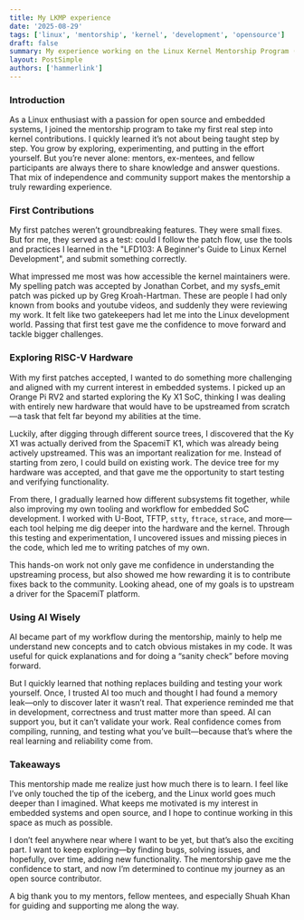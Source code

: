 ```yaml
---
title: My LKMP experience
date: '2025-08-29'
tags: ['linux', 'mentorship', 'kernel', 'development', 'opensource']
draft: false
summary: My experience working on the Linux Kernel Mentorship Program (Linux kernel Bug Fixing Summer Unpaid 2025) as a mentee.
layout: PostSimple
authors: ['hammerlink']
---
```



### Introduction

As a Linux enthusiast with a passion for open source and embedded systems, I joined the mentorship program to take my first real step into kernel contributions. 
I quickly learned it’s not about being taught step by step. 
You grow by exploring, experimenting, and putting in the effort yourself. 
But you’re never alone: mentors, ex-mentees, and fellow participants are always there to share knowledge and answer questions.
That mix of independence and community support makes the mentorship a truly rewarding experience.

### First Contributions

My first patches weren’t groundbreaking features. 
They were small fixes. But for me, they served as a test: could I follow the patch flow, 
use the tools and practices I learned in the "LFD103: A Beginner's Guide to Linux Kernel Development", and submit something correctly.

What impressed me most was how accessible the kernel maintainers were. 
My spelling patch was accepted by Jonathan Corbet, and my sysfs_emit patch was picked up by Greg Kroah-Hartman. 
These are people I had only known from books and youtube videos, and suddenly they were reviewing my work. 
It felt like two gatekeepers had let me into the Linux development world. 
Passing that first test gave me the confidence to move forward and tackle bigger challenges.

### Exploring RISC-V Hardware

With my first patches accepted, I wanted to do something more challenging and aligned with my current interest in embedded systems. 
I picked up an Orange Pi RV2 and started exploring the Ky X1 SoC, 
thinking I was dealing with entirely new hardware that would have to be upstreamed from scratch—a task that felt far beyond my abilities at the time.

Luckily, after digging through different source trees, I discovered that the Ky X1 was actually derived from the SpacemiT K1, which was already being actively upstreamed. This was an important realization for me. Instead of starting from zero, I could build on existing work. The device tree for my hardware was accepted, and that gave me the opportunity to start testing and verifying functionality.

From there, I gradually learned how different subsystems fit together, while also improving my own tooling and workflow for embedded SoC development. I worked with U-Boot, TFTP, `stty`, `ftrace`, `strace`, and more—each tool helping me dig deeper into the hardware and the kernel. Through this testing and experimentation, I uncovered issues and missing pieces in the code, which led me to writing patches of my own.

This hands-on work not only gave me confidence in understanding the upstreaming process, but also showed me how rewarding it is to contribute fixes back to the community. Looking ahead, one of my goals is to upstream a driver for the SpacemiT platform.

### Using AI Wisely

AI became part of my workflow during the mentorship, mainly to help me understand new concepts and to catch obvious mistakes in my code. It was useful for quick explanations and for doing a “sanity check” before moving forward.

But I quickly learned that nothing replaces building and testing your work yourself. Once, I trusted AI too much and thought I had found a memory leak—only to discover later it wasn’t real. That experience reminded me that in development, correctness and trust matter more than speed. AI can support you, but it can’t validate your work. Real confidence comes from compiling, running, and testing what you’ve built—because that’s where the real learning and reliability come from.

### Takeaways

This mentorship made me realize just how much there is to learn. I feel like I’ve only touched the tip of the iceberg, and the Linux world goes much deeper than I imagined. What keeps me motivated is my interest in embedded systems and open source, and I hope to continue working in this space as much as possible.

I don’t feel anywhere near where I want to be yet, but that’s also the exciting part. I want to keep exploring—by finding bugs, solving issues, and hopefully, over time, adding new functionality. The mentorship gave me the confidence to start, and now I’m determined to continue my journey as an open source contributor.

A big thank you to my mentors, fellow mentees, and especially Shuah Khan for guiding and supporting me along the way.

